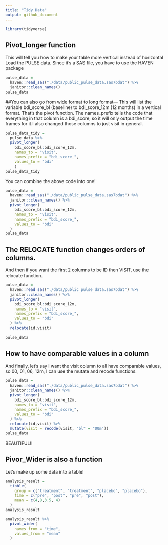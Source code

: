 ```yaml
---
title: "Tidy Data"
output: github_document
---
```


```r
library(tidyverse)
```


## Pivot_longer function
This will tell you how to make your table more vertical instead of horizontal 
Load the PULSE data. Since it's a SAS file, you have to use the HAVEN package

```r
pulse_data =
  haven::read_sas("./data/public_pulse_data.sas7bdat") %>% 
  janitor::clean_names()
pulse_data
```
##You can also go from wide format to long format--- 
This will list the variable bdi_score_bl (baseline) to bdi_score_12m (12 months) in a vertical format. That's the pivot function. The names_prefix tells the code that everything in that column is a bdi_score, so it will only output the time frames for it.I also changed those columns to just visit in general. 

```r
pulse_data_tidy =
  pulse_data %>% 
  pivot_longer(
    bdi_score_bl:bdi_score_12m,
    names_to = "visit", 
    names_prefix = "bdi_score_",
    values_to = "bdi"
    )
pulse_data_tidy

```
You can combine the above code into one! 

```r
pulse_data =
  haven::read_sas("./data/public_pulse_data.sas7bdat") %>% 
  janitor::clean_names() %>% 
  pivot_longer(
    bdi_score_bl:bdi_score_12m, 
    names_to = "visit",
    names_prefix = "bdi_score_",
    values_to = "bdi"
  )
pulse_data
```
## The RELOCATE function changes orders of columns. 
And then if you want the first 2 columns to be ID then VISIT, use the relocate function.

```r
pulse_data =
  haven::read_sas("./data/public_pulse_data.sas7bdat") %>% 
  janitor::clean_names() %>% 
  pivot_longer(
    bdi_score_bl:bdi_score_12m, 
    names_to = "visit",
    names_prefix = "bdi_score_",
    values_to = "bdi"
  ) %>% 
  relocate(id,visit) 
  
pulse_data
```
## How to have comparable values in a column
And finally, let's say I want the visit column to all have comparable values, so 00, 01, 06, 12m, I can use the mutate and recode functions. 

```r
pulse_data =
  haven::read_sas("./data/public_pulse_data.sas7bdat") %>% 
  janitor::clean_names() %>% 
  pivot_longer(
    bdi_score_bl:bdi_score_12m, 
    names_to = "visit",
    names_prefix = "bdi_score_",
    values_to = "bdi"
  ) %>% 
  relocate(id,visit) %>% 
  mutate(visit = recode(visit, "bl" = "00m"))
pulse_data
```
BEAUTIFUL!! 

## Pivor_Wider is also a function 

Let's make up some data into a table! 
```r
analysis_result = 
  tibble(
    group = c("treatment", "treatment", "placebo", "placebo"), 
    time = c("pre", "post", "pre", "post"), 
    mean = c(4,8,3.5, 4)
  )
analysis_result
```
```r
analysis_result %>% 
  pivot_wider(
    names_from = "time",
    values_from = "mean"
  )
```

